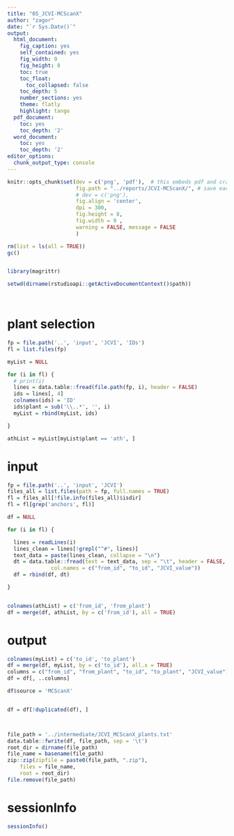 ```yaml
---
title: "05_JCVI-MCScanX"
author: "zagor"
date: "`r Sys.Date()`"
output:
  html_document:
    fig_caption: yes
    self_contained: yes
    fig_width: 9
    fig_height: 8
    toc: true
    toc_float:
      toc_collapsed: false
    toc_depth: 5
    number_sections: yes
    theme: flatly
    highlight: tango
  pdf_document:
    toc: yes
    toc_depth: '2'
  word_document:
    toc: yes
    toc_depth: '2'
editor_options:
  chunk_output_type: console
---
```



```r
knitr::opts_chunk$set(dev = c('png', 'pdf'),  # this embeds pdf and crates scrolable blocks if pdf is first
                      fig.path = "../reports/JCVI-MCScanX/", # save each figure here
                      # dev = c('png'), 
                      fig.align = 'center', 
                      dpi = 300,
                      fig.height = 8, 
                      fig.width = 9 ,
                      warning = FALSE, message = FALSE
                      )
```



```r

rm(list = ls(all = TRUE))
gc()


library(magrittr)

setwd(dirname(rstudioapi::getActiveDocumentContext()$path))




```

# plant selection

```r

fp = file.path('..', 'input', 'JCVI', 'IDs')
fl = list.files(fp)

myList = NULL

for (i in fl) {
  # print(i)
  lines = data.table::fread(file.path(fp, i), header = FALSE)
  ids = lines[, 4]
  colnames(ids) = 'ID'
  ids$plant = sub('\\..*', '', i)
  myList = rbind(myList, ids)

}

athList = myList[myList$plant == 'ath', ]


```

# input

```r

fp = file.path('..', 'input', 'JCVI')
files_all = list.files(path = fp, full.names = TRUE)
fl = files_all[!file.info(files_all)$isdir]
fl = fl[grep('anchors', fl)]

df = NULL

for (i in fl) {

  lines = readLines(i)
  lines_clean = lines[!grepl("^#", lines)]
  text_data = paste(lines_clean, collapse = "\n")
  dt = data.table::fread(text = text_data, sep = "\t", header = FALSE,
              col.names = c("from_id", "to_id", "JCVI_value"))
  df = rbind(df, dt)

}


colnames(athList) = c('from_id', 'from_plant')
df = merge(df, athList, by = c('from_id'), all = TRUE)


```

# output

```r


colnames(myList) = c('to_id', 'to_plant')
df = merge(df, myList, by = c('to_id'), all.x = TRUE)
columns = c("from_id", "from_plant", "to_id", "to_plant", "JCVI_value")
df = df[, ..columns]

df$source = 'MCScanX'


df = df[!duplicated(df), ]



file_path = '../intermediate/JCVI_MCScanX_plants.txt'
data.table::fwrite(df, file_path, sep = '\t')
root_dir = dirname(file_path)
file_name = basename(file_path)
zip::zip(zipfile = paste0(file_path, ".zip"), 
    files = file_name, 
    root = root_dir)
file.remove(file_path)


```


# sessionInfo

```r

sessionInfo()

```


